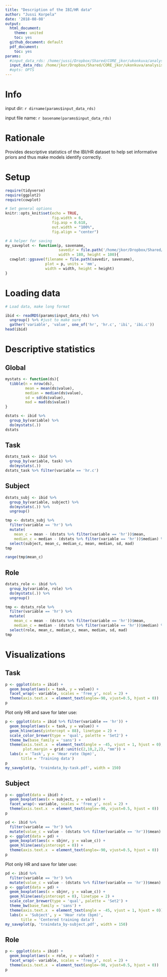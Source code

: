 ```yaml
---
title: "Description of the IBI/HR data"
author: "Jussi Korpela"
date: '2018-08-08'
output:
  html_document:
    theme: united
    toc: yes
  github_document: default
  pdf_document:
    toc: yes
params:
  #input_data_rds: /home/jussi/Dropbox/Shared/CORE_jkor/ukonkuva/analysis/HRV_blocks_noldus_ajo2alk_cw600/ibi/stancon18_fits/ibi-data_train4stan.rds
  input_data_rds: /home/jkor/Dropbox/Shared/CORE_jkor/ukonkuva/analysis/HRV_blocks_noldus_ajo2alk_cw600/ibi/stancon18_fits/ibi-syndata_train4stan.rds
  #opts: OPTS
---
```


# Info

input dir: `r dirname(params$input_data_rds)`

input file name: `r basename(params$input_data_rds)`

# Rationale

Provides descriptive statistics of the IBI/HR dataset to help set informative priors and thus make models identify correctly.


# Setup
```r
require(tidyverse)
require(ggplot2)
require(cowplot)

# Set general options
knitr::opts_knit$set(echo = TRUE,
                     fig.width = 6,
                     fig.asp = 0.618,
                     out.width = "100%",
                     fig.align = "center")
```


```r
# A helper for saving
my_saveplot <- function(p, savename,
                        savedir = file.path('/home/jkor/Dropbox/Shared/CORE_jkor/ukonkuva/analysis/HRV_blocks_noldus_ajo2alk_cw600/ibi/stancon18_fits/','pubplot'),
                        width = 180, height = 100){
  cowplot::ggsave(filename = file.path(savedir, savename),
                  plot = p, units = 'mm',
                  width = width, height = height)
}
```



# Loading data
```r
# Load data, make long format

ibid <- readRDS(params$input_data_rds) %>%
  ungroup() %>% #just to make sure
  gather('variable', 'value', one_of('hr', 'hr.c', 'ibi', 'ibi.c'))
head(ibid)

```

# Descriptive statistics

## Global
```r

mystats <- function(ds){
  tibble(n = nrow(ds),
         mean = mean(ds$value),
         median = median(ds$value),
         sd = sd(ds$value),
         mad = mad(ds$value))
}

dstats <- ibid %>%
  group_by(variable) %>%
  do(mystats(.))
dstats
```

## Task
```r
dstats_task <- ibid %>%
  group_by(variable, task) %>%
  do(mystats(.))
dstats_task %>% filter(variable == 'hr.c')
```


## Subject
```r
dstats_subj <- ibid %>%
  group_by(variable, subject) %>%
  do(mystats(.)) %>%
  ungroup()

tmp <- dstats_subj %>% 
  filter(variable == 'hr') %>%
  mutate(
    mean_c = mean - (dstats %>% filter(variable == 'hr'))$mean,
    median_c = median - (dstats %>% filter(variable == 'hr'))$median) %>%
  select(subject, mean_c, median_c, mean, median, sd, mad)
tmp
```


```r
range(tmp$mean_c)
```


## Role 
```r
dstats_role <- ibid %>%
  group_by(variable, role) %>%
  do(mystats(.)) %>%
  ungroup()

tmp <- dstats_role %>% 
  filter(variable == 'hr') %>%
  mutate(
    mean_c = mean - (dstats %>% filter(variable == 'hr'))$mean,
    median_c = median - (dstats %>% filter(variable == 'hr'))$median) %>%
  select(role, mean_c, median_c, mean, median, sd, mad)
tmp
```


# Visualizations

## Task
```r

p <- ggplot(data = ibid) +
  geom_boxplot(aes(x = task, y = value)) +
  facet_wrap(~ variable, scales = 'free_y', ncol = 2) +
  theme(axis.text.x  = element_text(angle=-90, vjust=0.5, hjust = 0))
p

```

Plot only HR and save for later use:
```r
p <- ggplot(data = ibid %>% filter(variable == 'hr')) +
  geom_boxplot(aes(x = task, y = value)) +
  geom_hline(aes(yintercept = 88), linetype = 2) +
  scale_color_brewer(type = 'qual', palette = 'Set2') +
  theme_bw(base_family = 'sans') +
  theme(axis.text.x  = element_text(angle = -45, vjust = 1, hjust = 0),
        plot.margin = grid::unit(c(2,10,2,2), "mm")) +
  labs(x = 'Task', y = 'Hear rate (bpm)',
       title = 'Training data')
p
my_saveplot(p, 'traindata_by-task.pdf', width = 150)

```


## Subject
```r

p <- ggplot(data = ibid) +
  geom_boxplot(aes(x = subject, y = value)) +
  facet_wrap(~ variable, scales = 'free_y', ncol = 2) +
  theme(axis.text.x  = element_text(angle=-90, vjust=0.5, hjust = 0))
p

```

```r
pd <- ibid %>%
  filter(variable == 'hr') %>%
  mutate(value_c = value - (dstats %>% filter(variable == 'hr'))$mean)
p <- ggplot(data = pd) +
  geom_boxplot(aes(x = sbjnr, y = value_c)) +
  geom_hline(aes(yintercept = 0)) + 
  theme(axis.text.x  = element_text(angle=-90, vjust=0.5, hjust = 0))
p

```

Plot only HR and save for later use:
```r
pd <- ibid %>%
  filter(variable == 'hr') %>%
  mutate(value_c = value - (dstats %>% filter(variable == 'hr'))$mean)
p <- ggplot(data = pd) +
  geom_boxplot(aes(x = sbjnr, y = value_c)) +
  geom_hline(aes(yintercept = 0), linetype = 2) +
  scale_color_brewer(type = 'qual', palette = 'Set2') +
  theme_bw(base_family = 'sans') +
  theme(axis.text.x  = element_text(angle = -45, vjust = 1, hjust = 0)) +
  labs(x = 'Subject', y = 'Hear rate (bpm)',
       title = 'Centered training data')
my_saveplot(p, 'traindata_by-subject.pdf', width = 150)

```


## Role
```r

p <- ggplot(data = ibid) +
  geom_boxplot(aes(x = role, y = value)) +
  facet_wrap(~ variable, scales = 'free_y', ncol = 2) +
  theme(axis.text.x  = element_text(angle=-90, vjust=0.5, hjust = 0))
p

```



